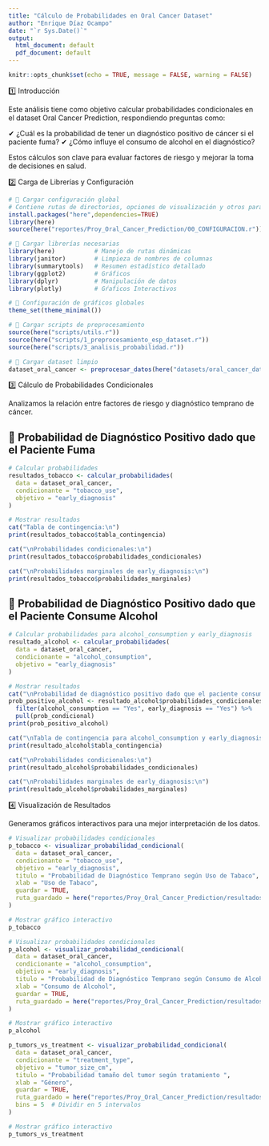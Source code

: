 ```yaml
---
title: "Cálculo de Probabilidades en Oral Cancer Dataset"
author: "Enrique Díaz Ocampo"
date: "`r Sys.Date()`"
output:
  html_document: default
  pdf_document: default
---
```


```r
knitr::opts_chunk$set(echo = TRUE, message = FALSE, warning = FALSE)
```

1️⃣ Introducción

Este análisis tiene como objetivo calcular probabilidades condicionales en el dataset Oral Cancer Prediction, respondiendo preguntas como:

✔ ¿Cuál es la probabilidad de tener un diagnóstico positivo de cáncer si el paciente fuma?
✔ ¿Cómo influye el consumo de alcohol en el diagnóstico?

Estos cálculos son clave para evaluar factores de riesgo y mejorar la toma de decisiones en salud.

2️⃣ Carga de Librerías y Configuración

```r
# 📌 Cargar configuración global
# Contiene rutas de directorios, opciones de visualización y otros parámetros relevantes
install.packages("here",dependencies=TRUE)
library(here)
source(here("reportes/Proy_Oral_Cancer_Prediction/00_CONFIGURACION.r"))
```

```r
# 📌 Cargar librerías necesarias
library(here)           # Manejo de rutas dinámicas
library(janitor)        # Limpieza de nombres de columnas
library(summarytools)   # Resumen estadístico detallado
library(ggplot2)        # Gráficos
library(dplyr)          # Manipulación de datos
library(plotly)         # Gŕaficos Interactivos

# 📌 Configuración de gráficos globales
theme_set(theme_minimal())

# 📌 Cargar scripts de preprocesamiento
source(here("scripts/utils.r"))
source(here("scripts/1_preprocesamiento_esp_dataset.r"))
source(here("scripts/3_analisis_probabilidad.r"))
```

```r
# 📌 Cargar dataset limpio
dataset_oral_cancer <- preprocesar_datos(here("datasets/oral_cancer_data_limpio.csv"), "Oral Cancer")
```


3️⃣ Cálculo de Probabilidades Condicionales

Analizamos la relación entre factores de riesgo y diagnóstico temprano de cáncer.


## 📌 Probabilidad de Diagnóstico Positivo dado que el Paciente Fuma
```r
# Calcular probabilidades
resultados_tobacco <- calcular_probabilidades(
  data = dataset_oral_cancer,
  condicionante = "tobacco_use",
  objetivo = "early_diagnosis"
)

# Mostrar resultados
cat("Tabla de contingencia:\n")
print(resultados_tobacco$tabla_contingencia)

cat("\nProbabilidades condicionales:\n")
print(resultados_tobacco$probabilidades_condicionales)

cat("\nProbabilidades marginales de early_diagnosis:\n")
print(resultados_tobacco$probabilidades_marginales)

```


## 📌 Probabilidad de Diagnóstico Positivo dado que el Paciente Consume Alcohol
```r
# Calcular probabilidades para alcohol_consumption y early_diagnosis
resultado_alcohol <- calcular_probabilidades(
  data = dataset_oral_cancer,
  condicionante = "alcohol_consumption",
  objetivo = "early_diagnosis"
)

# Mostrar resultados
cat("\nProbabilidad de diagnóstico positivo dado que el paciente consume alcohol:\n")
prob_positivo_alcohol <- resultado_alcohol$probabilidades_condicionales %>%
  filter(alcohol_consumption == "Yes", early_diagnosis == "Yes") %>%
  pull(prob_condicional)
print(prob_positivo_alcohol)

cat("\nTabla de contingencia para alcohol_consumption y early_diagnosis:\n")
print(resultado_alcohol$tabla_contingencia)

cat("\nProbabilidades condicionales:\n")
print(resultado_alcohol$probabilidades_condicionales)

cat("\nProbabilidades marginales de early_diagnosis:\n")
print(resultado_alcohol$probabilidades_marginales)
```



4️⃣ Visualización de Resultados

Generamos gráficos interactivos para una mejor interpretación de los datos.

```r
# Visualizar probabilidades condicionales
p_tobacco <- visualizar_probabilidad_condicional(
  data = dataset_oral_cancer,
  condicionante = "tobacco_use",
  objetivo = "early_diagnosis",
  titulo = "Probabilidad de Diagnóstico Temprano según Uso de Tabaco",
  xlab = "Uso de Tabaco",
  guardar = TRUE,
  ruta_guardado = here("reportes/Proy_Oral_Cancer_Prediction/resultados_generados/probabilidad_condicional_tobacco.png")
)

# Mostrar gráfico interactivo
p_tobacco

```


```r
# Visualizar probabilidades condicionales
p_alcohol <- visualizar_probabilidad_condicional(
  data = dataset_oral_cancer,
  condicionante = "alcohol_consumption",
  objetivo = "early_diagnosis",
  titulo = "Probabilidad de Diagnóstico Temprano según Consumo de Alcohol",
  xlab = "Consumo de Alcohol",
  guardar = TRUE,
  ruta_guardado = here("reportes/Proy_Oral_Cancer_Prediction/resultados_generados/probabilidad_condicional_alcohol.png")
)

# Mostrar gráfico interactivo
p_alcohol

```


```r
p_tumors_vs_treatment <- visualizar_probabilidad_condicional(
  data = dataset_oral_cancer,
  condicionante = "treatment_type",
  objetivo = "tumor_size_cm",
  titulo = "Probabilidad tamaño del tumor según tratamiento ",
  xlab = "Género",
  guardar = TRUE,
  ruta_guardado = here("reportes/Proy_Oral_Cancer_Prediction/resultados_generados/probabilidad_condicional_tumorsize_vs_treatment.png"),
  bins = 5  # Dividir en 5 intervalos
)

# Mostrar gráfico interactivo
p_tumors_vs_treatment
```
